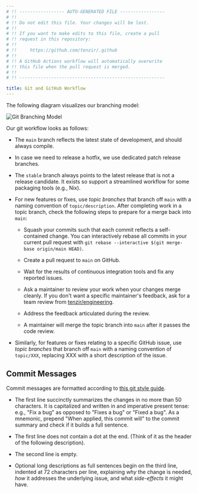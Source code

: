 ```yaml
---
# !! ----------------- AUTO-GENERATED FILE -----------------
# !!
# !! Do not edit this file. Your changes will be lost.
# !!
# !! If you want to make edits to this file, create a pull 
# !! request in this repository:
# !!
# !!     https://github.com/tenzir/.github
# !!
# !! A GitHub Actions workflow will automatically overwrite
# !! this file when the pull request is merged.
# !!
# !! -------------------------------------------------------

title: Git and GitHub Workflow
---
```


The following diagram visualizes our branching model:

![Git Branching Model](git-branching-model.svg)

Our git workflow looks as follows:

- The `main` branch reflects the latest state of development, and should
  always compile.

- In case we need to release a hotfix, we use dedicated patch release branches.

- The `stable` branch always points to the latest release that is not a release
  candidate. It exists so support a streamlined workflow for some packaging
  tools (e.g., Nix).

- For new features or fixes, use *topic branches* that branch off `main` with
  a naming convention of `topic/description`. After completing work in a topic
  branch, check the following steps to prepare for a merge back into `main`:

  - Squash your commits such that each commit reflects a self-contained change.
    You can interactively rebase all commits in your current pull request with
    `git rebase --interactive $(git merge-base origin/main HEAD)`.

  - Create a pull request to `main` on GitHub.

  - Wait for the results of continuous integration tools and fix any reported
    issues.

  - Ask a maintainer to review your work when your changes merge cleanly. If
    you don't want a specific maintainer's feedback, ask for a team review from
    [tenzir/engineering](https://github.com/orgs/tenzir/teams/engineering).

  - Address the feedback articulated during the review.

  - A maintainer will merge the topic branch into `main` after it passes the
    code review.

- Similarly, for features or fixes relating to a specific GitHub issue, use
  *topic branches* that branch off `main` with a naming convention of
  `topic/XXX`, replacing XXX with a short description of the issue.

## Commit Messages

Commit messages are formatted according to [this git style
guide](https://github.com/agis/git-style-guide).

- The first line succinctly summarizes the changes in no more than 50
  characters. It is capitalized and written in and imperative present tense:
  e.g., "Fix a bug" as opposed to "Fixes a bug" or "Fixed a bug". As a
  mnemonic, prepend "When applied, this commit will" to the commit summary and
  check if it builds a full sentence.

- The first line does not contain a dot at the end. (Think of it as the header
  of the following description).

- The second line is empty.

- Optional long descriptions as full sentences begin on the third line,
  indented at 72 characters per line, explaining *why* the change is needed,
  *how* it addresses the underlying issue, and what *side-effects* it might
  have.

